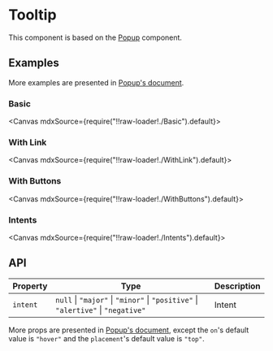 
<Meta title="Overlays/Tooltip" />

# Tooltip

This component is based on the [Popup](?path=/story/overlays-popup--page) component.

## Examples

More examples are presented in [Popup's document](?path=/story/overlays-popup--page).

### Basic

<Canvas mdxSource={require("!!raw-loader!./Basic").default}>
  <Story id="examples-tooltip--basic" />
</Canvas>

### With Link

<Canvas mdxSource={require("!!raw-loader!./WithLink").default}>
  <Story id="examples-tooltip--with-link" />
</Canvas>

### With Buttons

<Canvas mdxSource={require("!!raw-loader!./WithButtons").default}>
  <Story id="examples-tooltip--with-buttons" />
</Canvas>

### Intents

<Canvas mdxSource={require("!!raw-loader!./Intents").default}>
  <Story id="examples-tooltip--intents" />
</Canvas>

## API

| Property | Type                                                                             | Description |
| -------- | -------------------------------------------------------------------------------- | ----------- |
| `intent` | `null` \| `"major"` \| `"minor"` \| `"positive"` \| `"alertive"` \| `"negative"` | Intent      |

More props are presented in [Popup's document](?path=/story/overlays-popup--page#api), except the `on`'s default value is `"hover"` and the `placement`'s default value is `"top"`.
